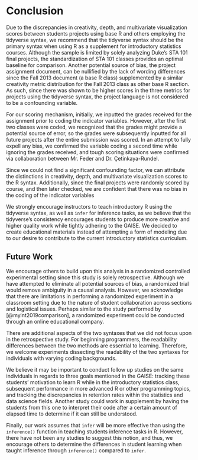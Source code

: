 # Conclusion

Due to the discrepancies in creativity, depth, and multivariate visualization 
scores between students projects using base R and others employing the tidyverse
syntax, we recommend that the tidyverse syntax should be the primary syntax when
using R as a supplement for introductory statistics courses. Although the sample
is limited by solely analyzing Duke's STA 101 final projects, the standardization
of STA 101 classes provides an optimal baseline for comparison. Another potential
source of bias, the project assignment document, can be nullified by the lack of
wording differences since the Fall 2013 document (a base R class) supplemented
by a similar creativity metric distribution for the Fall 2013 class as other
base R section. As such, since
there was shown to be higher scores in the three metrics for projects using the 
tidyverse syntax, the project language is not considered to be a confounding 
variable.

For our scoring mechanism, initially, we inputted the grades received for the 
assignment prior to coding the indicator variables. However, after the first two
classes were coded, we recognized that the grades might provide a potential source
of error, so the grades were subsequently inputted for all future projects after
the entire submission was scored. In an attempt to fully expell any bias, we 
confirmed the variable coding a second time while ignoring the grades received,
and tough scoring situations were confirmed via collaboration between Mr. Feder
and Dr. Çetinkaya-Rundel.

Since we could not find a significant confounding factor, we can attribute the 
distinctions in creativity, depth, and multivariate visualization scores to the 
R syntax. Additionally, since the final projects were randomly scored by course,
and then later checked, we are confident that there was no bias in the coding of
the indicator variables

We strongly encourage instructors to teach introductory R using the tidyverse syntax,
as well as `infer` for inference tasks, as we believe that the 
tidyverse's consistency encourages students to produce more creative and higher
quality work while tightly adhering to the GAISE. We decided to create educational
materials instead of attempting a form of modeling due to our desire to contribute
to the current introductory statistics curriculum.

## Future Work

We encourage others to build upon this analysis in a randomized controlled 
experimental setting since this study is solely retrospective. Although we have
attempted to eliminate all potential sources of bias, a randomized trial would 
remove ambiguity in a causal analysis. However, we acknowledge that there are 
limitations in performing a randomized experiment in a classroom setting due to 
the nature of student collaboration across sections and logistical issues. Perhaps
similar to the study performed by [@myint2019comparison], a randomized experiment
could be conducted through an online educational company.

There are additional aspects of the two syntaxes that we did not focus upon in 
the retrospective study. For beginning programmers, the readability differences
between the two methods are essential to learning. Therefore, we welcome 
experiments dissecting the readability of the two syntaxes for individuals with 
varying coding backgrounds.

We believe it may be important to conduct follow up studies on the same 
individuals in regards to three goals mentioned in the GAISE: tracking these 
students' motivation to learn R while in the introductory statistics class, 
subsequent performance in more advanced R or other programming topics, and 
tracking the discrepancies in retention rates within the statistics and data 
science fields. Another study could work in supplement by having the students from
this one to interpret their code after a certain amount of elapsed time to 
determine if it can still be understood.

Finally, our work assumes that `infer` will be more effective than using the
`inference()` function in teaching students inference tasks in R. However, there
have not been any studies to suggest this notion, and thus, we encourage others
to determine the differences in student learning when taught inference through 
`inference()` compared to `infer`.
